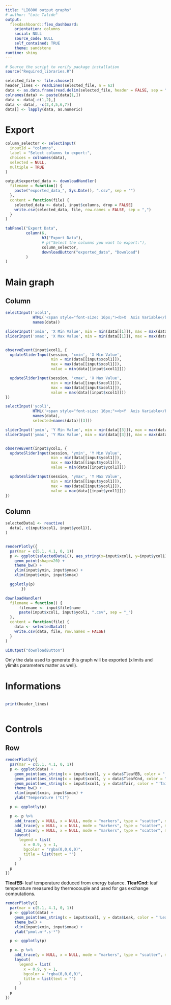 ```yaml
---
title: "LI6800 output graphs"
# author: "Loïc Talide"
output:
  flexdashboard::flex_dashboard:
    orientation: columns
    social: NULL
    source_code: NULL
    self_contained: TRUE
    theme: sandstone
runtime: shiny
---
```


```r
# Source the script to verify package installation
source("Required_libraries.R")
```

<!-- LIBRARIES + DATA SELECTION -->
```r

selected_file <- file.choose()
header_lines <- readLines(selected_file, n = 62)
data <- as.data.frame(read.delim(selected_file, header = FALSE, sep = "\t", skip = 64, fill = TRUE))
colnames(data) <- paste(data[1,])
data <- data[-c(1,2),]
data <- data[, -c(2,4,5,6,7)]
data[] <- lapply(data, as.numeric)
```

Export
=======================================================================

```r
column_selector <- selectInput(
  inputId = "columns",
  label = "Select columns to export:",
  choices = colnames(data),
  selected = NULL,
  multiple = TRUE  
)

output$exported_data <- downloadHandler(
  filename = function() {
    paste("exported_data_", Sys.Date(), ".csv", sep = "")
  },
  content = function(file) {
    selected_data <- data[, input$columns, drop = FALSE]
    write.csv(selected_data, file, row.names = FALSE, sep = ",")
  }
)

tabPanel("Export Data",
         column(6,
                h3("Export Data"),
                # p("Select the columns you want to export:"),
                column_selector,
                downloadButton("exported_data", "Download")
         )
)

```


Main graph
=======================================================================

Column {.sidebar}
-----------------------------------------------------------------------

<!-- SELECT X AXIS + DESCRIPTION -->
```r
selectInput('xcol1', 
            HTML('<span style="font-size: 16px;"><b>X  Axis Variable</b></span>'), 
            names(data))
```

<!-- SLIDER FOR XMIN XMAX -->
```r
sliderInput('xmin', 'X Min Value', min = min(data[[1]]), max = max(data[[1]]), value = min(data[[1]]))
sliderInput('xmax', 'X Max Value', min = min(data[[1]]), max = max(data[[1]]), value = max(data[[1]]))


observeEvent(input$xcol1, {
  updateSliderInput(session, 'xmin', 'X Min Value',
                    min = min(data[[input$xcol1]]),
                    max = max(data[[input$xcol1]]),
                    value = min(data[[input$xcol1]]))

  updateSliderInput(session, 'xmax', 'X Max Value',
                    min = min(data[[input$xcol1]]),
                    max = max(data[[input$xcol1]]),
                    value = max(data[[input$xcol1]]))
})
```


<!-- SELECT Y AXIS + DESCRIPTION -->
```r
    
selectInput('ycol1', 
            HTML('<span style="font-size: 16px;"><b>Y  Axis Variable</b></span>'), 
            names(data),
            selected=names(data)[[3]])

```

<!-- SLIDER FOR YMIN YMAX -->
```r
sliderInput('ymin', 'Y Min Value', min = min(data[[3]]), max = max(data[[3]]), value = min(data[[3]]))
sliderInput('ymax', 'Y Max Value', min = min(data[[3]]), max = max(data[[3]]), value = max(data[[3]]))


observeEvent(input$ycol1, {
  updateSliderInput(session, 'ymin', 'Y Min Value',
                    min = min(data[[input$ycol1]]),
                    max = max(data[[input$ycol1]]),
                    value = min(data[[input$ycol1]]))

  updateSliderInput(session, 'ymax', 'Y Max Value',
                    min = min(data[[input$ycol1]]),
                    max = max(data[[input$ycol1]]),
                    value = max(data[[input$ycol1]]))
})

```

Column
-----------------------------------------------------------------------


<!-- DRAW THE GRAPH -->
```r
selectedData1 <- reactive(
  data[, c(input$xcol1, input$ycol1)],
)


renderPlotly({
  par(mar = c(5.1, 4.1, 0, 1))
  p <- ggplot(selectedData1(), aes_string(x=input$xcol1, y=input$ycol1)) +
    geom_point(shape=20) +
    theme_bw() +
    ylim(input$ymin, input$ymax) +
    xlim(input$xmin, input$xmax)

  ggplotly(p)
       })
```

<!-- DOWNLOAD DATA -->
``` r
downloadHandler(
  filename = function() {
      filename <- input$file$name
      paste(input$xcol1, input$ycol1, ".csv", sep = "_")
  },
  content = function(file) {
    data <- selectedData1()
    write.csv(data, file, row.names = FALSE)
  }
)

uiOutput("downloadButton")

```
Only the data used to generate this graph will be exported (xlimits and ylimits parameters matter as well).

Informations
=======================================================================
<div style="overflow-y: scroll; max-height: 300px;">
```r
print(header_lines)

```
</div>

Controls
=======================================================================

Row
-----------------------------------------------------------------------
<!-- TEMPERATURE -->
```r
renderPlotly({
  par(mar = c(5.1, 4.1, 0, 1))
  p <- ggplot(data) +
    geom_point(aes_string(x = input$xcol1, y = data$TleafEB, color = "'TleafEB'"), shape = 20) +
    geom_point(aes_string(x = input$xcol1, y = data$TleafCnd, color = "'TleafCnd'"), shape = 20) +
    geom_point(aes_string(x = input$xcol1, y = data$Tair, color = "'Tair'"), shape = 20) +
    theme_bw() +
    xlim(input$xmin, input$xmax) +
    ylab("Temperature (°C)")

  p <- ggplotly(p)

  p <- p %>%
    add_trace(y = NULL, x = NULL, mode = "markers", type = "scatter", marker = list(color = "blue"), name = "TleafEB") %>%
    add_trace(y = NULL, x = NULL, mode = "markers", type = "scatter", marker = list(color = "red"), name = "TleafCnd") %>%
    add_trace(y = NULL, x = NULL, mode = "markers", type = "scatter", marker = list(color = "green"), name = "Tair") %>%
    layout(
      legend = list(
        x = 0.9, y = 1,  
        bgcolor = "rgba(0,0,0,0)",  
        title = list(text = "")  
      )
    )
  p
})
```
**TleafEB:** leaf temperature deduced from energy balance.
**TleafCnd:** leaf temperature measured by thermocouple and used for gas exchange computations.

<!-- LEAK -->
```r
renderPlotly({
  par(mar = c(5.1, 4.1, 0, 1))
  p <- ggplot(data) +
    geom_point(aes_string(x = input$xcol1, y = data$Leak, color = "'Leakage from chamber'"), shape = 20) +
    theme_bw() +
    xlim(input$xmin, input$xmax) +
    ylab("µmol.m⁻².s⁻¹")

  p <- ggplotly(p)

  p <- p %>%
    add_trace(y = NULL, x = NULL, mode = "markers", type = "scatter", marker = list(color = "red"), name = "Leakage from chamber") %>%
    layout(
      legend = list(
        x = 0.9, y = 1,
        bgcolor = "rgba(0,0,0,0)",
        title = list(text = "")
      )
    )
  p
})



```

